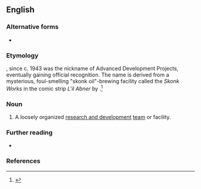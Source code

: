 {{also|skunk works}}
==English==

===Alternative forms===
* {{alt|en|skunk works}}

===Etymology===
{{com|en|skunk|works}}, since c. 1943 ''{{w|Skunk Works}}'' was the nickname of {{w|Lockheed}} Advanced Development Projects, eventually gaining official recognition. The name is derived from a mysterious, foul-smelling "skonk oil"-brewing facility called the ''Skonk Works'' in the comic strip ''L'il Abner'' by {{w|Al Capp}}.<ref>{{cite-book|author=George Tesar|page=117|title=Strategic Technology Management: Building Bridges Between Sciences|year=2003|passage=Legend goes that one of Lockheed's engineers asked, "What the heck is Kelly [a Lockheed engineer] doing in there?" "Oh, he's stirring up some kind of brew," was the answer. This brought to mind [[w:Al Capp|Al Capp's]] popular comic strip, [[w:Li'l Abner|Li'l Abner]] and the hairy Indian who regularly stirred up the brew, throwing in skunks, old shoes, and other likely material to make his 'Kickapoo Joy Juice'. Thus, the skunk works was born and named.}}</ref>

===Noun===
{{en-noun|skunkworks}}

# A loosely organized [[research and development]] [[team]] or facility.

===Further reading===
* {{pedia|skunkworks project}}

===References===
<references/>